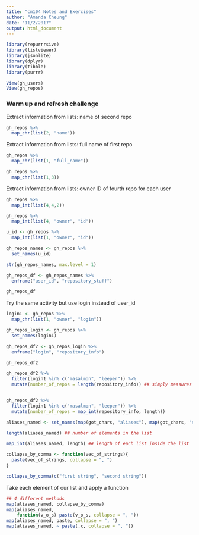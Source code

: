 ```yaml
---
title: "cm104 Notes and Exercises"
author: "Amanda Cheung"
date: "11/2/2017"
output: html_document
---
```

```r
library(repurrrsive)
library(listviewer)
library(jsonlite)
library(dplyr)
library(tibble)
library(purrr)
```

```r
View(gh_users)
View(gh_repos)
```

### Warm up and refresh challenge
Extract information from lists: name of second repo
```r
gh_repos %>%
  map_chr(list(2, "name"))
```

Extract information from lists: full name of first repo
```r
gh_repos %>%
  map_chr(list(1, "full_name"))

gh_repos %>%
  map_chr(list(1,3))
```

Extract information from lists: owner ID of fourth repo for each user
```r
gh_repos %>%
  map_int(list(4,4,2))

gh_repos %>%
  map_int(list(4, "owner", "id"))
```

```r
u_id <- gh_repos %>%
  map_int(list(1, "owner", "id"))

gh_repos_names <- gh_repos %>%
  set_names(u_id)

str(gh_repos_names, max.level = 1)

gh_repos_df <- gh_repos_names %>%
  enframe("user_id", "repository_stuff")

gh_repos_df
```

Try the same activity but use login instead of user_id
```r
login1 <- gh_repos %>%
  map_chr(list(1, "owner", "login"))

gh_repos_login <- gh_repos %>%
  set_names(login1)

gh_repos_df2 <- gh_repos_login %>%
  enframe("login", "repository_info")

gh_repos_df2
```


```r
gh_repos_df2 %>%
  filter(login1 %in% c("masalmon", "leeper")) %>% 
  mutate(number_of_repos = length(repository_info)) ## simply measures top level info


gh_repos_df2 %>%
  filter(login1 %in% c("masalmon", "leeper")) %>% 
  mutate(number_of_repos = map_int(repository_info, length))
```

```r
aliases_named <- set_names(map(got_chars, "aliases"), map(got_chars, "name"))

length(aliases_named) ## number of elements in the list

map_int(aliases_named, length) ## length of each list inside the list
```

```r
collapse_by_comma <- function(vec_of_strings){
  paste(vec_of_strings, collapse = ", ")
}

collapse_by_comma(c("first string", "second string"))
```

Take each element of our list and apply a function
```r
## 4 different methods
map(aliases_named, collapse_by_comma)
map(aliases_named,
    function(v_o_s) paste(v_o_s, collapse = ", "))
map(aliases_named, paste, collapse = ", ")
map(aliases_named, ~ paste(.x, collapse = ", "))
```














